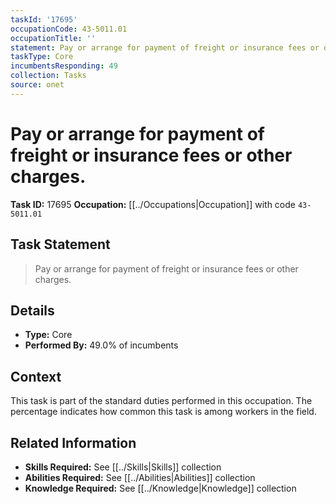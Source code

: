 ```yaml
---
taskId: '17695'
occupationCode: 43-5011.01
occupationTitle: ''
statement: Pay or arrange for payment of freight or insurance fees or other charges.
taskType: Core
incumbentsResponding: 49
collection: Tasks
source: onet
---
```

# Pay or arrange for payment of freight or insurance fees or other charges.

**Task ID:** 17695
**Occupation:** [[../Occupations|Occupation]] with code `43-5011.01`

## Task Statement

> Pay or arrange for payment of freight or insurance fees or other charges.

## Details

- **Type:** Core
- **Performed By:** 49.0% of incumbents

## Context

This task is part of the standard duties performed in this occupation. The percentage indicates how common this task is among workers in the field.

## Related Information

- **Skills Required:** See [[../Skills|Skills]] collection
- **Abilities Required:** See [[../Abilities|Abilities]] collection
- **Knowledge Required:** See [[../Knowledge|Knowledge]] collection
